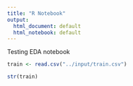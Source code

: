 ```yaml
---
title: "R Notebook"
output:
  html_document: default
  html_notebook: default
---
```


Testing EDA notebook

```r
train <- read.csv("../input/train.csv")
```

```r
str(train)
```